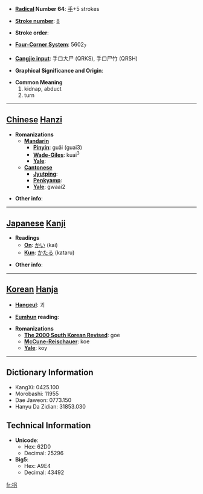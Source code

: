 * '''[[Wiktionary:Chinese radical index| Radical]] Number 64''': [[Wiktionary:Chinese radical index 手|手]]+5 strokes

* '''[[Wiktionary:Chinese total strokes index|Stroke number]]''': [[Wiktionary:Chinese total strokes index 8|8]]

* '''Stroke order''': 

* '''[[Wiktionary:Chinese four corner index|Four-Corner System]]''': 5602<sub>7</sub>

* '''[[Wiktionary:Chinese Cangjie index|Cangjie input]]''': 手口大尸 (QRKS), 手口尸竹 (QRSH)

* '''Graphical Significance and Origin''': 

* '''Common Meaning'''
*#kidnap, abduct
*# turn


----

== [[Chinese]] [[Hanzi]] ==

* '''Romanizations'''
** '''[[Mandarin]]'''
*** '''[[Pinyin]]''': guǎi (guai3)
*** '''[[Wade-Giles]]''': kuai<sup>3</sup>
*** '''[[Yale]]''': 
** '''[[Cantonese]]'''
*** '''[[Jyutping]]''':
*** '''[[Penkyamp]]''': 
*** '''[[Yale]]''': gwaai2

* '''Other info''': 

----

== [[Japanese]] [[Kanji]] ==

* '''Readings'''
** '''[[On]]''': [[かい]] (kai)
** '''[[Kun]]''': [[かたる]] (kataru)

* '''Other info''':  

----

== [[Korean]] [[Hanja]] ==

* '''[[Hangeul]]''': 괴

* '''[[Eumhun]] reading''': 

* '''Romanizations'''
** '''[[The 2000 South Korean Revised Romanization|The 2000 South Korean Revised]]''': goe
** '''[[McCune-Reischauer]]''': koe
** '''[[Yale]]''': koy

----

== Dictionary Information ==

* KangXi: 0425.100
* Morobashi: 11955
* Dae Jaweon: 0773.150
* Hanyu Da Zidian: 31853.030

== Technical Information ==

* '''Unicode''':
** Hex: 62D0
** Decimal: 25296
* '''Big5''':
** Hex: A9E4
** Decimal: 43492

[[fr:拐]]